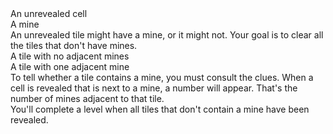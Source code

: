 <section>
    <div class="exampleLabel">
        <div class="minesweeperCell" data-state={"hidden"} />
        <span>An unrevealed cell</span>
    </div>
    <div class="exampleLabel">
        <div class="minesweeperCell" data-state={"mine"} />
        <span>A mine</span>
    </div>
    An unrevealed tile might have a mine, or it might not. Your goal is to clear all the tiles that don't have mines.
    <div class="exampleLabel">
        <div class="minesweeperCell" data-state={"revealed"} />
        <span>A tile with no adjacent mines</span>
    </div>
    <div class="exampleLabel">
        <div class="minesweeperCell" data-state={"revealed"} style={{ "--nearby": 1 }} />
        <span>A tile with one adjacent mine</span>
    </div>
    To tell whether a tile contains a mine, you must consult the clues. When a cell is revealed that is next to a mine, a
    number will appear. That's the number of mines adjacent to that tile.
</section>
<section>
    <div class="exampleGrid">
        <div class="minesweeperCell" data-state={"revealed"} style={{ "--nearby": 1 }} />
        <div class="minesweeperCell" data-state={"revealed"} style={{ "--nearby": 1 }} />
        <div class="minesweeperCell" data-state={"revealed"} />
        <div class="minesweeperCell" data-state={"mine"} />
        <div class="minesweeperCell" data-state={"revealed"} style={{ "--nearby": 2 }} />
        <div class="minesweeperCell" data-state={"revealed"} style={{ "--nearby": 1 }} />
        <div class="minesweeperCell" data-state={"revealed"} style={{ "--nearby": 2 }} />
        <div class="minesweeperCell" data-state={"mine"} />
        <div class="minesweeperCell" data-state={"revealed"} style={{ "--nearby": 1 }} />
    </div>
    You'll complete a level when all tiles that don't contain a mine have been revealed.
</section>

